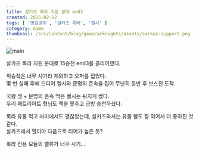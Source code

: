 ```yaml
---
title: 살카즈 록라 지원 분대 end3
created: 2025-02-22
tags: [ '명일방주', '살카즈 록라', '켈시' ]
category: Game
thumbnail: /src/content/blog/game/arknights/assets/sarkaz-support.png
---
```




![main](./assets/sarkaz-support.png)

살카즈 록라 지원 분대로 15승천 end3를 클리어했다.  

위슝좍은 너무 사기라 제외하고 오퍼를 집었다.  
몇 번 실패 후에 드디어 켈시와 문명의 존속을 집어 무난히 등반 후 보스전 도착.

국왕 셋 + 문명의 존속 먹은 켈시는 뒤지게 쌨다.  
우리 패트리어트 형님도 맥을 못추고 금방 승천하셨다.  

록라 유물 먹고 사미에서도 괜찮았는데, 살카즈와서는 유물 빨도 잘 먹어서 더 좋아진 것 같다.  
살카즈에서 힐이야 다음으로 티어가 높은 듯?  

록라 전용 모듈의 밸류가 너무 사기...

<VideoLoader src="/src/content/blog/game/arknights/assets/ScreenRecording_02-17-2025 09-04-03_1.mp4" client:load />
